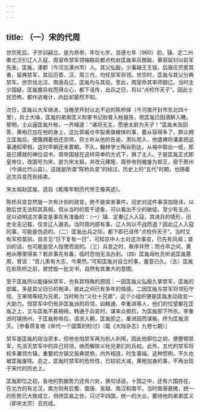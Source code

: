 ```yaml
---
---
---
```

title: （一）宋的代周
---



世宗死后，子宗训嗣立，是为恭帝，年仅七岁。显德七年（960）初，镇、定二州奏北汉引辽人入寇，周室命禁军领袖殿前都点检赵匡胤率兵御敌，慕容延钊以前军先发。匡胤，涿郡（今河北涿州市）人。其父弘殷，少事越王王镕，后唐庄宗爱其勇，留典禁军，其后历晋、汉、周三代，均任禁军将领。世宗时，匡胤与其父分典禁军。世宗伐北汉、南唐及辽，匡胤均与其役。至此，周室命其率师御辽。当时主少国疑，匡胤握兵权而得众心，都下谣传，出兵之日，将以“点检作天子”。因此士民恐怖，都作逃难计，内廷却晏然不知。

次日，匡胤以大军继进，当晚至开封以北不远的陈桥驿（今河南开封市东北四十里），兵士大噪，匡胤的弟弟匡义和掌书记赵普入帐报告，但匡胤已因酒醉入睡。黎明，士众逼匡胤升帐，一齐喊道：“诸将无主，愿册太尉为天子！”匡胤未及回答，黄袍已加在他的身上，这比郭威仓卒裂黄旗被体的事，要从容得多了。群众拥立匡胤后，便簇拥着他还京师，将士听从他的告谕，肃队而入，他遣裨将潘美把这事通知宰相，这时早朝还未罢朝。不久，翰林学士陶谷到达，从袖中取出一纸，那是已撰就的禅位诏书，周帝国就在这样简单的方式下，换了主人。于是匡胤正式即皇帝位，改国号为宋，是为宋太祖，并改元建隆，周恭帝则被废为郑王，居于房州（今湖北竹山县）。这就是所谓“陈桥兵变”的经过，历史上的“五代”时期，也随着这次兵变而告结束。

宋太祖赵匡胤，选自《乾隆年制历代帝王像真迹》。

陈桥兵变显然是一次有计划的政变，绝不是突发事件。旧史对这件事深加隐讳，以致后世无法知其真相，但从当时的若干迹象，可以看出不少的破绽。至少有五点，足以说明这次事变是事先有准备的：（一）镇、定奏辽人入寇，其进兵的情形，旧史全无记载，仅言辽人遁去。当时周内部有事，辽人何以不战而退？因此辽人入寇的事，可能是伪造的。（二）匡胤出兵之际，都下即已谣传“点检作天子”。当时又有军校苗驯，自言见“日下复有一日”，可知京中人士对这次事变，已先有风闻；苗训的话，也可能是受人指使而说的。（三）兵变之时，秩序井然；而仓卒之间，黄袍从哪里得来？若非事先有备，临时恐怕无法办到。（四）匡胤母杜氏听说匡胤篡周，曾说：“吾儿素有大志，今果然。”可知匡胤对自立的事，蓄意已久。（五）匡胤在赴陈桥之前，曾焚毁一批文书，自然有其重大的意图。

至于匡胤所以能操纵禁军，也有其特殊的原因：一因匡胤父弘殷久掌禁军，匡胤的部属，多是其父旧日的袍泽，彼此之间已有多年的情感。二因匡胤与禁军将领石守信、王审琦等结为兄弟，当时称为“义社十兄弟”，这个小组织便是匡胤发动政变一大助力。但禁军中仍有非匡胤派的将领，如韩通、李重进等人，他们的位望都在匡胤之上，又与匡胤不甚相得。韩通于兵变时，谋率众抵抗，为匡胤部下所杀。李重进时镇扬州，于匡胤称帝后，请求入朝，匡胤拒之，重进因而谋叛，终为匡胤消灭。［参看蒋复璁《宋代一个国策的检讨》（载《大陆杂志》九卷七期）］

禁军是匡胤的政治资本，但他也怕禁军再为别人利用，因此他即位之初，便整顿禁军，先消灭禁军中的异己将领，继而解除义社兄弟们的兵权。此外，五代的禁军将校多兼领方镇，重要的方镇又皆典禁旅，内外相连，时生事端。这种惯例，不久也被匡胤废除。总之，匡胤时禁军的危险性，已较前大减，黄袍加身的事，不再出现于宋代的历史上。

匡胤即位之初，各地的割据势力还有六处，换句话说，十国之中，还有六国存在。在北方的有北汉，南方则有后蜀、南唐、吴越、南汉和南平。当时南唐衰微，统一的形势已大致成立，但终匡胤之世，只讨平四国，统一的大业，要待他的弟弟匡义（即宋太宗）去完成。